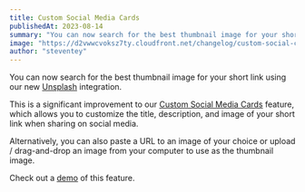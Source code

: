 ```yaml
---
title: Custom Social Media Cards
publishedAt: 2023-08-14
summary: "You can now search for the best thumbnail image for your short link using our Unsplash integration."
image: "https://d2vwwcvoksz7ty.cloudfront.net/changelog/custom-social-cards.png"
author: "steventey"
---
```


You can now search for the best thumbnail image for your short link using our new [Unsplash](https://unsplash.com/developers) integration.

This is a significant improvement to our [Custom Social Media Cards](/help/article/how-to-create-link#custom-social-media-cards) feature, which allows you to customize the title, description, and image of your short link when sharing on social media.

Alternatively, you can also paste a URL to an image of your choice or upload / drag-and-drop an image from your computer to use as the thumbnail image.

Check out a [demo](https://twitter.com/steventey/status/1691087216335003648) of this feature.
